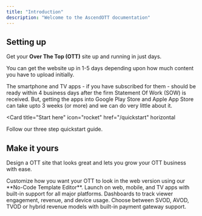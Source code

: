 ```yaml
---
title: "Introduction"
description: "Welcome to the AscendOTT documentation"
---
```


## Setting up

Get your **Over The Top (OTT)** site up and running in just days. 

You can get the website up in 1-5 days depending upon how much content you have to upload initially. 

The smartphone and TV apps - if you have subscribed for them - should be ready within 4 business days after the firm Statement Of Work (SOW) is received. But, getting the apps into Google Play Store and Apple App Store can take upto 3 weeks (or more) and we can do very little about it.

<Card
  title="Start here"
  icon="rocket"
  href="/quickstart"
  horizontal
>
  Follow our three step quickstart guide.
</Card>

## Make it yours

Design a OTT site that looks great and lets you grow your OTT business with ease.

<Columns cols={2}>
  <Card
    title="Customize Look-n-Feel"
    icon="paintbrush"
    iconType="solid"
  >
    Customize how you want your OTT to look in the web version using our **No-Code Template Editor**.
  </Card>
  <Card
    title="Multi-Platform Delivery"
    icon="mobile-screen"
    iconType="solid"
    href="/essentials/multiplatform"
  >
    Launch on web, mobile, and TV apps with built-in support for all major platforms.
  </Card>
    <Card
    title="Analytics & Insights"
    icon="chart-line"
    iconType="solid"
    href="/essentials/analytics"
  >
    Dashboards to track viewer engagement, revenue, and device usage.
  </Card>
  <Card
    title="Flexible Monetization"
    icon="wallet"
    href="/essentials/monetization"
  >
    Choose between SVOD, AVOD, TVOD or hybrid revenue models with built-in payment gateway support.
  </Card>
</Columns>

